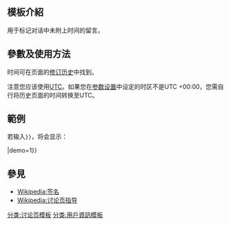 <includeonly><!-- 在這裡加入模板的保護標識 --></includeonly><noinclude>{{Documentation subpage}}</noinclude>
<!-- 在本行下編輯模板說明 -->
{{subst only}}

== 模板介紹 ==
{{tl|undated}}用于标记对话中未附上时间的留言。

== 參數及使用方法 ==
{{tls|undated|时间}}
时间可在页面的[[帮助:页面历史|修订历史]]中找到。

注意您应该使用[[UTC]]。如果您在[[Special:Preferences|参数设置]]中设定的时区不是UTC +00:00，您需自行将历史页面的时间转换至UTC。

== 範例 ==
若输入<code>{{tls|undated|{{#time:Y年n月j日 (D) H:i (T)}}}}</code>，将会显示：

{{undated|{{#time:Y年n月j日 (D) H:i (T)}}|demo=1}}

== 參見 ==
* [[Wikipedia:签名]]
* [[Wikipedia:讨论页指导]]

{{User information templates}}

<includeonly>
<!-- 本行下加入模板的分類 -->
[[分类:讨论页模板]]
[[分类:用戶資訊模板]]
</includeonly>